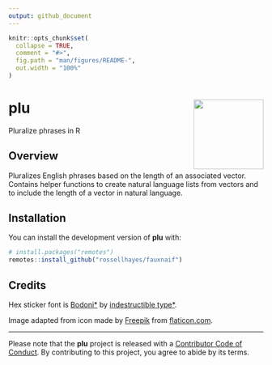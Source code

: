 ```yaml
---
output: github_document
---
```


<!-- README.md is generated from README.Rmd. Please edit that file -->

```r
knitr::opts_chunk$set(
  collapse = TRUE,
  comment = "#>",
  fig.path = "man/figures/README-",
  out.width = "100%"
)
```

# plu <img src="man/figures/logo.png?raw=TRUE" align="right" height="138" />

<!-- badges: start -->
<!-- badges: end -->

Pluralize phrases in R

## Overview

Pluralizes English phrases based on the length of an associated vector.
Contains helper functions to create natural language lists from vectors and to
include the length of a vector in natural language.

## Installation

You can install the development version of **plu** with:

```r
# install.packages("remotes")
remotes::install_github("rossellhayes/fauxnaif")
```

## Credits

Hex sticker font is [Bodoni*](https://github.com/indestructible-type/Bodoni)
by [indestructible type*](https://indestructibletype.com/Home.html).

Image adapted from icon made by [Freepik](https://freepik.com) from
[flaticon.com](https://www.flaticon.com/free-icon/umbrella_2357382).

---

Please note that the **plu** project is released with a [Contributor Code of Conduct](https://contributor-covenant.org/version/2/0/CODE_OF_CONDUCT.html). By contributing to this project, you agree to abide by its terms.
